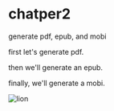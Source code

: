 # chatper2

generate pdf, epub, and mobi

first let's generate pdf.

then we'll generate an epub.

finally, we'll generate a mobi.

![lion](./lion.png)
